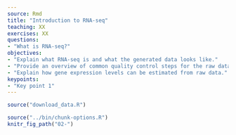 ```yaml
---
source: Rmd
title: "Introduction to RNA-seq"
teaching: XX
exercises: XX
questions:
- "What is RNA-seq?"
objectives:
- "Explain what RNA-seq is and what the generated data looks like."
- "Provide an overview of common quality control steps for the raw data."
- "Explain how gene expression levels can be estimated from raw data."
keypoints:
- "Key point 1"
---
```


```r
source("download_data.R")
```

```r
source("../bin/chunk-options.R")
knitr_fig_path("02-")
```

